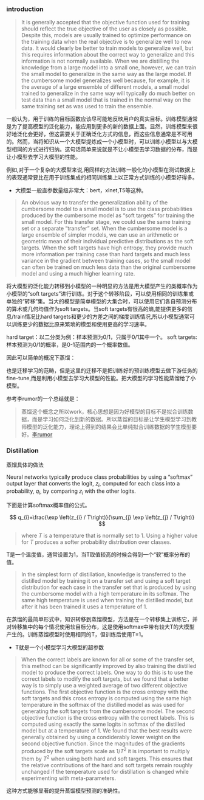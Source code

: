 ### introduction

>It is generally accepted that the objective function used for training should reflect the true objective of the user as closely as possible. Despite this, models are usually trained to optimize performance on the training data when the real objective is to generalize well to new data. It would clearly be better to train models to generalize well, but this requires information about the correct way to generalize and this information is not normally available. When we are distilling the knowledge from a large model into a small one, however, we can train the small model to generalize in the same way as the large model. If the cumbersome model generalizes well because, for example, it is the average of a large ensemble of different models, a small model trained to generalize in the same way will typically do much better on test data than a small model that is trained in the normal way on the same training set as was used to train the ensemble.

一般认为，用于训练的目标函数应该尽可能地反映用户的真实目标。训练模型通常是为了提高模型的泛化能力，能应用到更多的新的数据上面。显然，训练模型来很好地泛化会更好，但这需要关于正确泛化方式的信息，而这些信息通常是不可用的。然而，当将知识从一个大模型提炼成一个小模型时，可以训练小模型以与大模型相同的方式进行归纳。这句话简单来说就是不让小模型去学习数据的分布，而是让小模型去学习大模型的性能。

例如,对于一个复杂的大模型来说,用同样的方法训练一般化的小模型在测试数据上的表现通常要比在用于训练集成的相同训练集上以正常方式训练的小模型好得多。

- 大模型一般直参数量级非常大：bert，xlnet,T5等这种。

>An obvious way to transfer the generalization ability of the cumbersome model to a small model is to use the class probabilities produced by the cumbersome model as "soft targets" for training the small model. For this transfer stage, we could use the same training set or a separate "transfer" set. When the cumbersome model is a large ensemble of simpler models, we can use an arithmetic or geometric mean of their individual predictive distributions as the soft targets. When the soft targets have high entropy, they provide much more information per training case than hard targets and much less variance in the gradient between training cases, so the small model can often be trained on much less data than the original cumbersome model and using a much higher learning rate.

将大模型的泛化能力转移到小模型的一种明显的方法是用大模型产生的类概率作为小模型的“soft targets”进行训练。对于这个转移阶段，可以使用相同的训练集或单独的“转移”集。当大的模型是简单模型的大集合时，可以使用它们各自预测分布的算术或几何均值作为soft targets。当soft targets有很高的熵,能提供更多的信息/train情况比hard targets和更少的方差之间的梯度训练情况,所以小模型通常可以训练更少的数据比原来繁琐的模型和使用更高的学习速率。

hard target：以二分类为例：样本预测为0/1，只属于0/1其中一个。
soft targets:样本预测为0/1的概率，是0-1范围内的一个概率数值。

因此可以简单的概况下蒸馏：

也是迁移学习的范畴，但是这里的迁移不是把训练好的预训练模型去做下游任务的fine-tune,而是利用小模型去学习大模型的性能。把大模型的学习性能蒸馏给了小模型。

参考李rumor的一个总结就是：

>蒸馏这个概念之所以work，核心思想是因为好模型的目标不是拟合训练数据，而是学习如何泛化到新的数据。所以蒸馏的目标是让学生模型学习到教师模型的泛化能力，理论上得到的结果会比单纯拟合训练数据的学生模型要好。[李rumor](https://mp.weixin.qq.com/s/tKfHq49heakvjM0EVQPgHw)


### Distillation

蒸馏具体的做法

Neural networks typically produce class probabilities by using a "softmax" output layer that converts the logit, $z_{i}$, computed for each class into a probability, $q_{i}$, by comparing $z_{i}$ with the other logits.

下面是计算softmax概率值的公式。

$$
q_{i}=\frac{\exp \left(z_{i} / T\right)}{\sum_{j} \exp \left(z_{j} / T\right)}
$$

>where $T$ is a temperature that is normally set to $1 .$ Using a higher value for $T$ produces a softer probability distribution over classes.

T是一个温度值，通常设置为1，当T取值较高的时候会得到一个“软”概率分布的值。

>
In the simplest form of distillation, knowledge is transferred to the distilled model by training it on a transfer set and using a soft target distribution for each case in the transfer set that is produced by using the cumbersome model with a high temperature in its softmax. The same high temperature is used when training the distilled model, but after it has been trained it uses a temperature of $1 .$



在蒸馏的最简单形式中，知识转移到蒸馏模型，方法是在一个转移集上训练它，并对转移集中的每个情况使用软目标分布，这是使用softmax中带有较大T的大模型产生的。训练蒸馏模型时使用相同的T，但训练后使用T=1。

- T就是一个小模型学习大模型的超参数

>
When the correct labels are known for all or some of the transfer set, this method can be significantly improved by also training the distilled model to produce the correct labels. One way to do this is to use the correct labels to modify the soft targets, but we found that a better way is to simply use a weighted average of two different objective functions. The first objective function is the cross entropy with the soft targets and this cross entropy is computed using the same high temperature in the softmax of the distilled model as was used for generating the soft targets from the cumbersome model. The second objective function is the cross entropy with the correct labels. This is computed using exactly the same logits in softmax of the distilled model but at a temperature of $1 .$ We found that the best results were generally obtained by using a condiderably lower weight on the second objective function. Since the magnitudes of the gradients produced by the soft targets scale as $1 / T^{2}$ it is important to multiply them by $T^{2}$ when using both hard and soft targets. This ensures that the relative contributions of the hard and soft targets remain roughly unchanged if the temperature used for distillation is changed while experimenting with meta-parameters.

这种方式能够显著的提升蒸馏模型预测的准确性。

